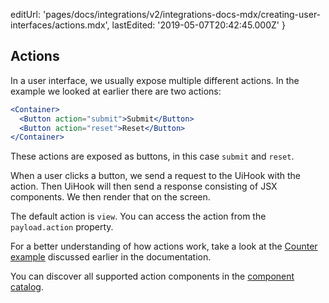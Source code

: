   editUrl:
    'pages/docs/integrations/v2/integrations-docs-mdx/creating-user-interfaces/actions.mdx',
  lastEdited: '2019-05-07T20:42:45.000Z'
}

## Actions

In a user interface, we usually expose multiple different actions. In the example we looked at earlier there are two actions:

```jsx
<Container>
  <Button action="submit">Submit</Button>
  <Button action="reset">Reset</Button>
</Container>
```

These actions are exposed as buttons, in this case `submit` and `reset`.

When a user clicks a button, we send a request to the UiHook with the action. Then UiHook will then send a response consisting of JSX components. We then render that on the screen.

The default action is `view`. You can access the action from the `payload.action` property.

For a better understanding of how actions work, take a look at the [Counter example](/docs/integrations#examples/counter) discussed earlier in the documentation.

You can discover all supported action components in the [component catalog](https://www.notion.so/zeithq/Available-Components-90262f73b6d84f208bdde5c21f296c4a#3a8e6e65bb6e4ebd87f56b9fcca55813).
